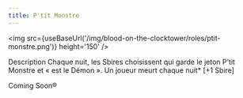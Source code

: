 ```yaml
---
title: P'tit Monstre
---
```



<img src={useBaseUrl('/img/blood-on-the-clocktower/roles/ptit-monstre.png')} height='150' />

Description
Chaque nuit, les Sbires choisissent qui garde le jeton P’tit Monstre et « est le Démon ». Un joueur meurt chaque nuit* [+1 Sbire]

Coming Soon®
